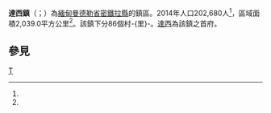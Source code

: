 {{Infobox settlement
|name = 達西鎮
|native_name = {{lang|my|သာစည်မြို့နယ်}}
|settlement_type = [[密鐵拉縣|密鐵拉縣]]鎮區
|image_skyline = 
|image_map = 
|mapsize = 
|map_caption = 
|pushpin_label_position = bottom
|pushpin_map = Burma
|pushpin_map_caption = 達西鎮在緬甸的位置
|seat = [[達西_(緬甸)|達西]]
|seat_type = 首府
|subdivision_type = 國家
|subdivision_name = {{flag|Burma}}
|subdivision_type1 = [[缅甸行政区划|省邦]]
|subdivision_name1 = [[曼德勒省|曼德勒省]]
|subdivision_type2 = [[縣_(緬甸)|縣]]
|subdivision_name2 = [[密鐵拉縣|密鐵拉縣]]
|area_total_km2 = 2,039.0
|population_footnotes =<ref name="citypopulation">[http://www.citypopulation.de/php/myanmar-admin.php MYANMAR: Administrative Division]. Citypopulation. 2015-11-27</ref>
|population = 202,680
|population_as_of = 2014
|population_density_km2 = 99.40
|coordinates_display = inline,title
|coordinates_region = MM
|latNS = N
|latd = 20
|latm = 50
|lats = 00
|longEW = E
|longd = 95
|longm = 39
|longs = 00
|elevation_ft = 
|elevation_m = 
|timezone = [[Myanmar_Standard_Time|MST]]
|utc_offset = +6:30
|website =
}}

'''達西鎮'''（{{lang-my|သာစည်မြို့နယ်}}；{{lang-en|Thazi Township}}）為[[緬甸|緬甸]][[曼德勒省|曼德勒省]][[密鐵拉縣|密鐵拉縣]]的鎮區。2014年人口202,680人<ref name=citypopulation/>，區域面積2,039.0平方公里<ref name=citypopulation/>。該鎮下分86個村-{里}-。[[達西_(緬甸)|達西]]為該鎮之首府。

==參見==
{{Reflist}}

{{曼德勒省行政區劃|state=collapsed}}

[[Category:曼德勒省鎮區|T]]

{{Burma-geo-stub}}